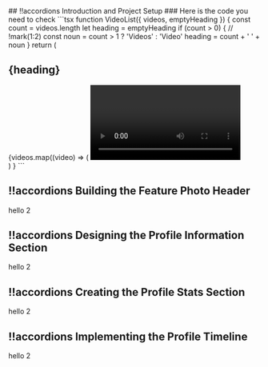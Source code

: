 <CodeWithAccoridions>
## !!accordions Introduction and Project Setup
  ### Here is the code you need to check
  ```tsx
function VideoList({ videos, emptyHeading }) {
  const count = videos.length
  let heading = emptyHeading
  if (count > 0) {
    // !mark(1:2)
    const noun = count > 1 ? 'Videos' : 'Video'
    heading = count + ' ' + noun
  }
  return (
    <section>
      <h2>{heading}</h2>
      {videos.map((video) => (
        <Video key={video.id} video={video} />
      ))}
    </section>
  )
}
```

## !!accordions Building the Feature Photo Header
  hello 2

## !!accordions Designing the Profile Information Section
hello 2

## !!accordions Creating the Profile Stats Section
hello 2

## !!accordions Implementing the Profile Timeline
hello 2
  
</CodeWithAccoridions>

